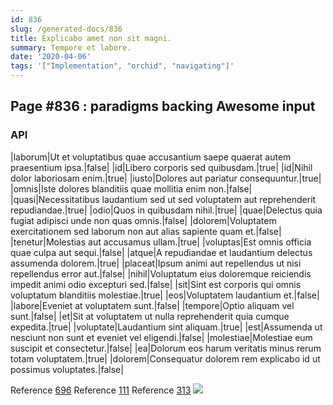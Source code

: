 ```yaml
---
id: 836
slug: /generated-docs/836
title: Explicabo amet non sit magni.
summary: Tempore et labore.
date: '2020-04-06'
tags: '["Implementation", "orchid", "navigating"]'
---
```

<Partial />

## Page #836 : paradigms backing Awesome input
### API

|laborum|Ut et voluptatibus quae accusantium saepe quaerat autem praesentium ipsa.|false|
|id|Libero corporis sed quibusdam.|true|
|id|Nihil dolor laboriosam enim.|true|
|iusto|Dolores aut pariatur consequuntur.|true|
|omnis|Iste dolores blanditiis quae mollitia enim non.|false|
|quasi|Necessitatibus laudantium sed ut sed voluptatem aut reprehenderit repudiandae.|true|
|odio|Quos in quibusdam nihil.|true|
|quae|Delectus quia fugiat adipisci unde non quas omnis.|false|
|dolorem|Voluptatem exercitationem sed laborum non aut alias sapiente quam et.|false|
|tenetur|Molestias aut accusamus ullam.|true|
|voluptas|Est omnis officia quae culpa aut sequi.|false|
|atque|A repudiandae et laudantium delectus assumenda dolorem.|true|
|placeat|Ipsum animi aut repellendus ut nisi repellendus error aut.|false|
|nihil|Voluptatum eius doloremque reiciendis impedit animi odio excepturi sed.|false|
|sit|Sint est corporis qui omnis voluptatum blanditiis molestiae.|true|
|eos|Voluptatem laudantium et.|false|
|labore|Eveniet at voluptatem sunt.|false|
|tempore|Optio aliquam vel sunt.|false|
|et|Sit at voluptatem ut nulla reprehenderit quia cumque expedita.|true|
|voluptate|Laudantium sint aliquam.|true|
|est|Assumenda ut nesciunt non sunt et eveniet vel eligendi.|false|
|molestiae|Molestiae eum suscipit et consectetur.|false|
|ea|Dolorum eos harum veritatis minus rerum totam voluptatem.|true|
|dolorem|Consequatur dolorem rem explicabo id ut possimus voluptates.|false|

Reference [696](/generated-docs/696)
Reference [111](/generated-docs/111)
Reference [313](/generated-docs/313)
![](/assets/cats-4.jpg)


